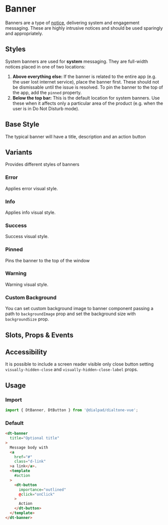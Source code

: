 
# Banner

<Subtitle>
  Banners are a type of <a href="/?path=/docs/components-notice--default">notice</a>, delivering system and engagement
  messaging.
  These are highly intrusive notices and should be used sparingly and appropriately.
</Subtitle>

## Styles

System banners are used for **system** messaging. They are full-width notices placed in one of two locations:

1. **Above everything else:** If the banner is related to the entire app (e.g. the user lost internet service),
place the banner first. These should not be dismissable until the issue is resolved. To pin the banner to the top of
the app, add the `pinned` property.
2. **Below the top bar:** This is the default location for system banners. Use these when it affects only a particular
area of the product (e.g. when the user is in Do Not Disturb mode).

## Base Style

The typical banner will have a title, description and an action button

<Canvas>
  <Story id="components-banner--default" />
</Canvas>

## Variants

Provides different styles of banners

### Error

Applies error visual style.

<Canvas>
  <Story id="components-banner--error" />
</Canvas>

### Info

Applies info visual style.

<Canvas>
  <Story id="components-banner--info" />
</Canvas>

### Success

Success visual style.

<Canvas>
  <Story id="components-banner--success" />
</Canvas>

### Pinned

Pins the banner to the top of the window

<Canvas>
  <Story id="components-banner--pinned" />
</Canvas>

### Warning

Warning visual style.

<Canvas>
  <Story id="components-banner--warning" />
</Canvas>

### Custom Background

You can set custom background image to banner component passing a path to `backgroundImage` prop
and set the background size with `backgroundSize` prop.

## Slots, Props & Events

<ArgsTable story={PRIMARY_STORY} />

## Accessibility

It is possible to include a screen reader visible only close button setting `visually-hidden-close`
and `visually-hidden-close-label` props.

## Usage

### Import

```js
import { DtBanner, DtButton } from '@dialpad/dialtone-vue';
```

### Default

```html
<dt-banner
  title="Optional title"
>
  Message body with
  <a
    href="#"
    class="d-link"
  >a link</a>.
  <template
    #action
  >
    <dt-button
      importance="outlined"
      @click="onClick"
    >
      Action
    </dt-button>
  </template>
</dt-banner>
```
